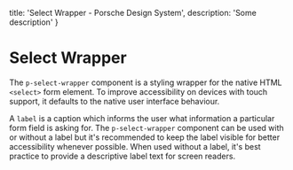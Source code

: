 
  title: 'Select Wrapper - Porsche Design System',
  description: 'Some description'
}

# Select Wrapper <ComponentStatus tagName="p-select-wrapper"></ComponentStatus>

The `p-select-wrapper` component is a styling wrapper for the native HTML `<select>` form element. To improve
accessibility on devices with touch support, it defaults to the native user interface behaviour.

A `label` is a caption which informs the user what information a particular form field is asking for. The
`p-select-wrapper` component can be used with or without a label but it's recommended to keep the label visible for
better accessibility whenever possible. When used without a label, it's best practice to provide a descriptive label
text for screen readers.

<Configurator tagName="p-select-wrapper" story={selectWrapperStory} />

